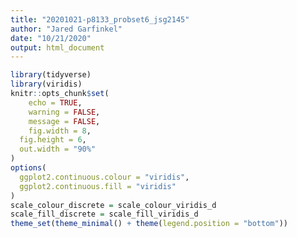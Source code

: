 ```yaml
---
title: "20201021-p8133_probset6_jsg2145"
author: "Jared Garfinkel"
date: "10/21/2020"
output: html_document
---
```

```r
library(tidyverse)
library(viridis)
knitr::opts_chunk$set(
	echo = TRUE,
	warning = FALSE,
	message = FALSE,
	fig.width = 8, 
  fig.height = 6,
  out.width = "90%"
)
options(
  ggplot2.continuous.colour = "viridis",
  ggplot2.continuous.fill = "viridis"
)
scale_colour_discrete = scale_colour_viridis_d
scale_fill_discrete = scale_fill_viridis_d
theme_set(theme_minimal() + theme(legend.position = "bottom"))
```

